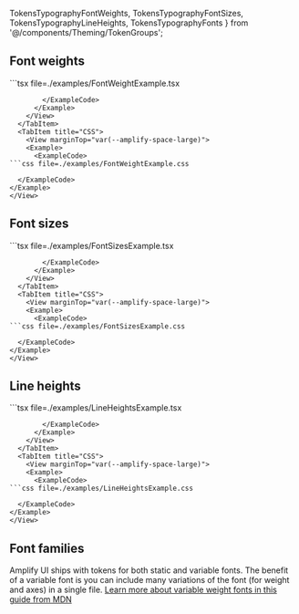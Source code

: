   TokensTypographyFontWeights,
  TokensTypographyFontSizes,
  TokensTypographyLineHeights,
  TokensTypographyFonts } from '@/components/Theming/TokenGroups';

## Font weights

<Tabs>
  <TabItem title="Example usage">
    <View marginTop="var(--amplify-space-large)">
      <Example>
        <FontWeightExample  />
        <ExampleCode>
```tsx file=./examples/FontWeightExample.tsx

```
        </ExampleCode>
      </Example>
    </View>
  </TabItem>
  <TabItem title="CSS">
    <View marginTop="var(--amplify-space-large)">
    <Example>
      <ExampleCode>
```css file=./examples/FontWeightExample.css

```
      </ExampleCode>
    </Example>
    </View>
  </TabItem>
</Tabs>

<TokensTypographyFontWeights />

## Font sizes

<Tabs>
  <TabItem title="Example usage">
    <View marginTop="var(--amplify-space-large)">
      <Example>
        <FontSizesExample  />
        <ExampleCode>
```tsx file=./examples/FontSizesExample.tsx

```
        </ExampleCode>
      </Example>
    </View>
  </TabItem>
  <TabItem title="CSS">
    <View marginTop="var(--amplify-space-large)">
    <Example>
      <ExampleCode>
```css file=./examples/FontSizesExample.css

```
      </ExampleCode>
    </Example>
    </View>
  </TabItem>
</Tabs>

<TokensTypographyFontSizes />

## Line heights

<Tabs>
  <TabItem title="Example usage">
    <View marginTop="var(--amplify-space-large)">
      <Example>
        <LineHeightsExample  />
        <ExampleCode>
```tsx file=./examples/LineHeightsExample.tsx

```
        </ExampleCode>
      </Example>
    </View>
  </TabItem>
  <TabItem title="CSS">
    <View marginTop="var(--amplify-space-large)">
    <Example>
      <ExampleCode>
```css file=./examples/LineHeightsExample.css

```
      </ExampleCode>
    </Example>
    </View>
  </TabItem>
</Tabs>

<TokensTypographyLineHeights />

## Font families

Amplify UI ships with tokens for both static and variable fonts. The benefit of a variable font is you can include many variations of the font (for weight and axes) in a single file. [Learn more about variable weight fonts in this guide from MDN](https://developer.mozilla.org/en-US/docs/Web/CSS/CSS_Fonts/Variable_Fonts_Guide)

<TokensTypographyFonts />

